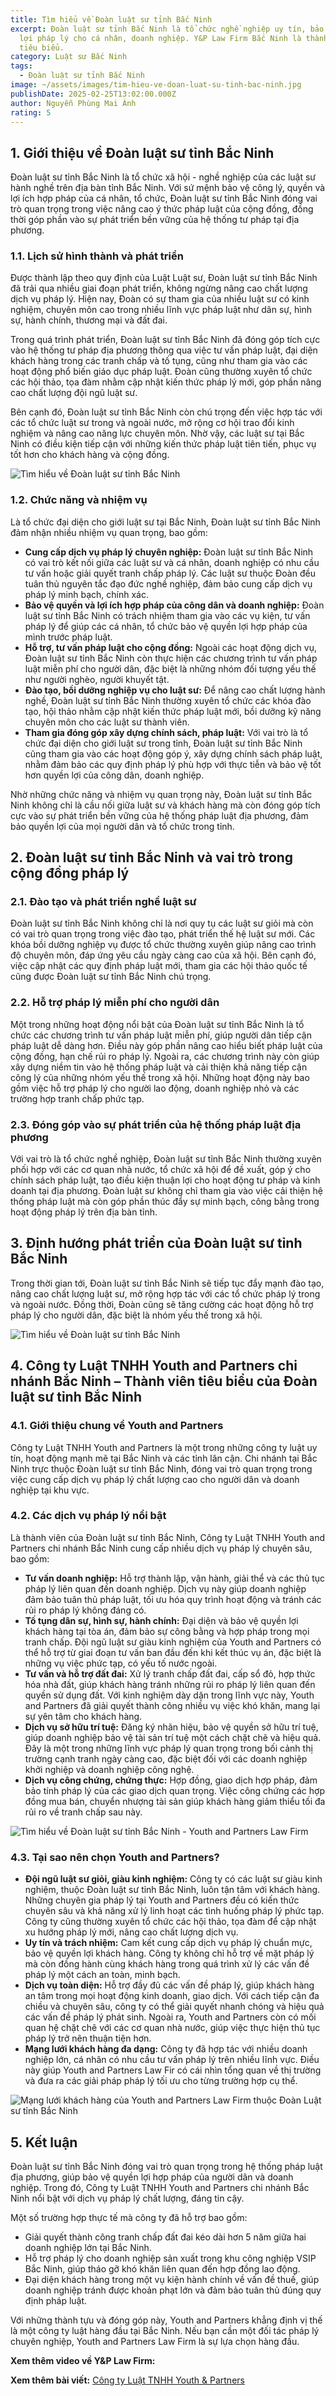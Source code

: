 ```yaml
---
title: Tìm hiểu về Đoàn luật sư tỉnh Bắc Ninh
excerpt: Đoàn luật sư tỉnh Bắc Ninh là tổ chức nghề nghiệp uy tín, bảo vệ quyền
  lợi pháp lý cho cá nhân, doanh nghiệp. Y&P Law Firm Bắc Ninh là thành viên
  tiêu biểu.
category: Luật sư Bắc Ninh
tags:
  - Đoàn luật sư tỉnh Bắc Ninh
image: ~/assets/images/tim-hieu-ve-doan-luat-su-tinh-bac-ninh.jpg
publishDate: 2025-02-25T13:02:00.000Z
author: Nguyễn Phùng Mai Ánh
rating: 5
---
```


## 1. Giới thiệu về Đoàn luật sư tỉnh Bắc Ninh

Đoàn luật sư tỉnh Bắc Ninh là tổ chức xã hội - nghề nghiệp của các luật sư hành nghề trên địa bàn tỉnh Bắc Ninh. Với sứ mệnh bảo vệ công lý, quyền và lợi ích hợp pháp của cá nhân, tổ chức, Đoàn luật sư tỉnh Bắc Ninh đóng vai trò quan trọng trong việc nâng cao ý thức pháp luật của cộng đồng, đồng thời góp phần vào sự phát triển bền vững của hệ thống tư pháp tại địa phương.

### 1.1. Lịch sử hình thành và phát triển

Được thành lập theo quy định của Luật Luật sư, Đoàn luật sư tỉnh Bắc Ninh đã trải qua nhiều giai đoạn phát triển, không ngừng nâng cao chất lượng dịch vụ pháp lý. Hiện nay, Đoàn có sự tham gia của nhiều luật sư có kinh nghiệm, chuyên môn cao trong nhiều lĩnh vực pháp luật như dân sự, hình sự, hành chính, thương mại và đất đai.

Trong quá trình phát triển, Đoàn luật sư tỉnh Bắc Ninh đã đóng góp tích cực vào hệ thống tư pháp địa phương thông qua việc tư vấn pháp luật, đại diện khách hàng trong các tranh chấp và tố tụng, cũng như tham gia vào các hoạt động phổ biến giáo dục pháp luật. Đoàn cũng thường xuyên tổ chức các hội thảo, tọa đàm nhằm cập nhật kiến thức pháp lý mới, góp phần nâng cao chất lượng đội ngũ luật sư.

Bên cạnh đó, Đoàn luật sư tỉnh Bắc Ninh còn chú trọng đến việc hợp tác với các tổ chức luật sư trong và ngoài nước, mở rộng cơ hội trao đổi kinh nghiệm và nâng cao năng lực chuyên môn. Nhờ vậy, các luật sư tại Bắc Ninh có điều kiện tiếp cận với những kiến thức pháp luật tiên tiến, phục vụ tốt hơn cho khách hàng và cộng đồng.

![Tìm hiểu về Đoàn luật sư tỉnh Bắc Ninh](~/assets/images/tim-hieu-ve-doan-luat-su-tinh-bac-ninh-2-.jpg "Tìm hiểu về Đoàn luật sư tỉnh Bắc Ninh")

### 1.2. Chức năng và nhiệm vụ

Là tổ chức đại diện cho giới luật sư tại Bắc Ninh, Đoàn luật sư tỉnh Bắc Ninh đảm nhận nhiều nhiệm vụ quan trọng, bao gồm:

* **Cung cấp dịch vụ pháp lý chuyên nghiệp:** Đoàn luật sư tỉnh Bắc Ninh có vai trò kết nối giữa các luật sư và cá nhân, doanh nghiệp có nhu cầu tư vấn hoặc giải quyết tranh chấp pháp lý. Các luật sư thuộc Đoàn đều tuân thủ nguyên tắc đạo đức nghề nghiệp, đảm bảo cung cấp dịch vụ pháp lý minh bạch, chính xác.
* **Bảo vệ quyền và lợi ích hợp pháp của công dân và doanh nghiệp:** Đoàn luật sư tỉnh Bắc Ninh có trách nhiệm tham gia vào các vụ kiện, tư vấn pháp lý để giúp các cá nhân, tổ chức bảo vệ quyền lợi hợp pháp của mình trước pháp luật.
* **Hỗ trợ, tư vấn pháp luật cho cộng đồng:** Ngoài các hoạt động dịch vụ, Đoàn luật sư tỉnh Bắc Ninh còn thực hiện các chương trình tư vấn pháp luật miễn phí cho người dân, đặc biệt là những nhóm đối tượng yếu thế như người nghèo, người khuyết tật.
* **Đào tạo, bồi dưỡng nghiệp vụ cho luật sư:** Để nâng cao chất lượng hành nghề, Đoàn luật sư tỉnh Bắc Ninh thường xuyên tổ chức các khóa đào tạo, hội thảo nhằm cập nhật kiến thức pháp luật mới, bồi dưỡng kỹ năng chuyên môn cho các luật sư thành viên.
* **Tham gia đóng góp xây dựng chính sách, pháp luật:** Với vai trò là tổ chức đại diện cho giới luật sư trong tỉnh, Đoàn luật sư tỉnh Bắc Ninh cũng tham gia vào các hoạt động góp ý, xây dựng chính sách pháp luật, nhằm đảm bảo các quy định pháp lý phù hợp với thực tiễn và bảo vệ tốt hơn quyền lợi của công dân, doanh nghiệp.

Nhờ những chức năng và nhiệm vụ quan trọng này, Đoàn luật sư tỉnh Bắc Ninh không chỉ là cầu nối giữa luật sư và khách hàng mà còn đóng góp tích cực vào sự phát triển bền vững của hệ thống pháp luật địa phương, đảm bảo quyền lợi của mọi người dân và tổ chức trong tỉnh.

## 2. Đoàn luật sư tỉnh Bắc Ninh và vai trò trong cộng đồng pháp lý

### 2.1. Đào tạo và phát triển nghề luật sư

Đoàn luật sư tỉnh Bắc Ninh không chỉ là nơi quy tụ các luật sư giỏi mà còn có vai trò quan trọng trong việc đào tạo, phát triển thế hệ luật sư mới. Các khóa bồi dưỡng nghiệp vụ được tổ chức thường xuyên giúp nâng cao trình độ chuyên môn, đáp ứng yêu cầu ngày càng cao của xã hội. Bên cạnh đó, việc cập nhật các quy định pháp luật mới, tham gia các hội thảo quốc tế cũng được Đoàn luật sư tỉnh Bắc Ninh chú trọng.

### 2.2. Hỗ trợ pháp lý miễn phí cho người dân

Một trong những hoạt động nổi bật của Đoàn luật sư tỉnh Bắc Ninh là tổ chức các chương trình tư vấn pháp luật miễn phí, giúp người dân tiếp cận pháp luật dễ dàng hơn. Điều này góp phần nâng cao hiểu biết pháp luật của cộng đồng, hạn chế rủi ro pháp lý. Ngoài ra, các chương trình này còn giúp xây dựng niềm tin vào hệ thống pháp luật và cải thiện khả năng tiếp cận công lý của những nhóm yếu thế trong xã hội. Những hoạt động này bao gồm việc hỗ trợ pháp lý cho người lao động, doanh nghiệp nhỏ và các trường hợp tranh chấp phức tạp.

### 2.3. Đóng góp vào sự phát triển của hệ thống pháp luật địa phương

Với vai trò là tổ chức nghề nghiệp, Đoàn luật sư tỉnh Bắc Ninh thường xuyên phối hợp với các cơ quan nhà nước, tổ chức xã hội để đề xuất, góp ý cho chính sách pháp luật, tạo điều kiện thuận lợi cho hoạt động tư pháp và kinh doanh tại địa phương. Đoàn luật sư không chỉ tham gia vào việc cải thiện hệ thống pháp luật mà còn góp phần thúc đẩy sự minh bạch, công bằng trong hoạt động pháp lý trên địa bàn tỉnh.

## 3. Định hướng phát triển của Đoàn luật sư tỉnh Bắc Ninh

Trong thời gian tới, Đoàn luật sư tỉnh Bắc Ninh sẽ tiếp tục đẩy mạnh đào tạo, nâng cao chất lượng luật sư, mở rộng hợp tác với các tổ chức pháp lý trong và ngoài nước. Đồng thời, Đoàn cũng sẽ tăng cường các hoạt động hỗ trợ pháp lý cho người dân, đặc biệt là nhóm yếu thế trong xã hội.

![Tìm hiểu về Đoàn luật sư tỉnh Bắc Ninh](~/assets/images/tim-hieu-ve-doan-luat-su-tinh-bac-ninh.jpg "Tìm hiểu về Đoàn luật sư tỉnh Bắc Ninh")

## 4. Công ty Luật TNHH Youth and Partners chi nhánh Bắc Ninh – Thành viên tiêu biểu của Đoàn luật sư tỉnh Bắc Ninh

### 4.1. Giới thiệu chung về Youth and Partners

Công ty Luật TNHH Youth and Partners là một trong những công ty luật uy tín, hoạt động mạnh mẽ tại Bắc Ninh và các tỉnh lân cận. Chi nhánh tại Bắc Ninh trực thuộc Đoàn luật sư tỉnh Bắc Ninh, đóng vai trò quan trọng trong việc cung cấp dịch vụ pháp lý chất lượng cao cho người dân và doanh nghiệp tại khu vực.

### 4.2. Các dịch vụ pháp lý nổi bật

Là thành viên của Đoàn luật sư tỉnh Bắc Ninh, Công ty Luật TNHH Youth and Partners chi nhánh Bắc Ninh cung cấp nhiều dịch vụ pháp lý chuyên sâu, bao gồm:

* **Tư vấn doanh nghiệp:** Hỗ trợ thành lập, vận hành, giải thể và các thủ tục pháp lý liên quan đến doanh nghiệp. Dịch vụ này giúp doanh nghiệp đảm bảo tuân thủ pháp luật, tối ưu hóa quy trình hoạt động và tránh các rủi ro pháp lý không đáng có.
* **Tố tụng dân sự, hình sự, hành chính:** Đại diện và bảo vệ quyền lợi khách hàng tại tòa án, đảm bảo sự công bằng và hợp pháp trong mọi tranh chấp. Đội ngũ luật sư giàu kinh nghiệm của Youth and Partners có thể hỗ trợ từ giai đoạn tư vấn ban đầu đến khi kết thúc vụ án, đặc biệt là những vụ việc phức tạp, có yếu tố nước ngoài.
* **Tư vấn và hỗ trợ đất đai:** Xử lý tranh chấp đất đai, cấp sổ đỏ, hợp thức hóa nhà đất, giúp khách hàng tránh những rủi ro pháp lý liên quan đến quyền sử dụng đất. Với kinh nghiệm dày dặn trong lĩnh vực này, Youth and Partners đã giải quyết thành công nhiều vụ việc khó khăn, mang lại sự yên tâm cho khách hàng.
* **Dịch vụ sở hữu trí tuệ:** Đăng ký nhãn hiệu, bảo vệ quyền sở hữu trí tuệ, giúp doanh nghiệp bảo vệ tài sản trí tuệ một cách chặt chẽ và hiệu quả. Đây là một trong những lĩnh vực pháp lý quan trọng trong bối cảnh thị trường cạnh tranh ngày càng cao, đặc biệt đối với các doanh nghiệp khởi nghiệp và doanh nghiệp công nghệ.
* **Dịch vụ công chứng, chứng thực:** Hợp đồng, giao dịch hợp pháp, đảm bảo tính pháp lý của các giao dịch quan trọng. Việc công chứng các hợp đồng mua bán, chuyển nhượng tài sản giúp khách hàng giảm thiểu tối đa rủi ro về tranh chấp sau này.

![Tìm hiểu về Đoàn luật sư tỉnh Bắc Ninh - Youth and Partners Law Firm](~/assets/images/doan-luat-su-tinh-bac-ninh-youth-and-partners-law-firm.webp "Tìm hiểu về Đoàn luật sư tỉnh Bắc Ninh - Youth and Partners Law Firm")

### 4.3. Tại sao nên chọn Youth and Partners?

* **Đội ngũ luật sư giỏi, giàu kinh nghiệm:** Công ty có các luật sư giàu kinh nghiệm, thuộc Đoàn luật sư tỉnh Bắc Ninh, luôn tận tâm với khách hàng. Những chuyên gia pháp lý tại Youth and Partners đều có kiến thức chuyên sâu và khả năng xử lý linh hoạt các tình huống pháp lý phức tạp. Công ty cũng thường xuyên tổ chức các hội thảo, tọa đàm để cập nhật xu hướng pháp lý mới, nâng cao chất lượng dịch vụ.
* **Uy tín và trách nhiệm:** Cam kết cung cấp dịch vụ pháp lý chuẩn mực, bảo vệ quyền lợi khách hàng. Công ty không chỉ hỗ trợ về mặt pháp lý mà còn đồng hành cùng khách hàng trong quá trình xử lý các vấn đề pháp lý một cách an toàn, minh bạch.
* **Dịch vụ toàn diện:** Hỗ trợ đầy đủ các vấn đề pháp lý, giúp khách hàng an tâm trong mọi hoạt động kinh doanh, giao dịch. Với cách tiếp cận đa chiều và chuyên sâu, công ty có thể giải quyết nhanh chóng và hiệu quả các vấn đề pháp lý phát sinh. Ngoài ra, Youth and Partners còn có mối quan hệ chặt chẽ với các cơ quan nhà nước, giúp việc thực hiện thủ tục pháp lý trở nên thuận tiện hơn.
* **Mạng lưới khách hàng đa dạng:** Công ty đã hợp tác với nhiều doanh nghiệp lớn, cá nhân có nhu cầu tư vấn pháp lý trên nhiều lĩnh vực. Điều này giúp Youth and Partners Law Fir có cái nhìn tổng quan về thị trường và đưa ra các giải pháp pháp lý tối ưu cho từng trường hợp cụ thể.

![Mạng lưới khách hàng của Youth and Partners Law Firm thuộc Đoàn Luật sư tỉnh Bắc Ninh](~/assets/images/mang-luoi-khach-hang-cua-youth-and-partners-law-firm-thuoc-doan-luat-su-tinh-bac-ninh.png "Mạng lưới khách hàng của Youth and Partners Law Firm thuộc Đoàn Luật sư tỉnh Bắc Ninh")

## 5. Kết luận

Đoàn luật sư tỉnh Bắc Ninh đóng vai trò quan trọng trong hệ thống pháp luật địa phương, giúp bảo vệ quyền lợi hợp pháp của người dân và doanh nghiệp. Trong đó, Công ty Luật TNHH Youth and Partners chi nhánh Bắc Ninh nổi bật với dịch vụ pháp lý chất lượng, đáng tin cậy.

Một số trường hợp thực tế mà công ty đã hỗ trợ bao gồm:

* Giải quyết thành công tranh chấp đất đai kéo dài hơn 5 năm giữa hai doanh nghiệp lớn tại Bắc Ninh.
* Hỗ trợ pháp lý cho doanh nghiệp sản xuất trong khu công nghiệp VSIP Bắc Ninh, giúp tháo gỡ khó khăn liên quan đến hợp đồng lao động.
* Đại diện khách hàng trong một vụ kiện hành chính về vấn đề thuế, giúp doanh nghiệp tránh được khoản phạt lớn và đảm bảo tuân thủ đúng quy định pháp luật.

Với những thành tựu và đóng góp này, Youth and Partners khẳng định vị thế là một công ty luật hàng đầu tại Bắc Ninh. Nếu bạn cần một đối tác pháp lý chuyên nghiệp, Youth and Partners Law Firm là sự lựa chọn hàng đầu.

**Xem thêm video về Y&P Law Firm:** 

<YouTube id="WJUMziCmOP8" />

**Xem thêm bài viết:** [Công ty Luật TNHH Youth & Partners](https://yplawfirm.vn/gioi-thieu.html)
